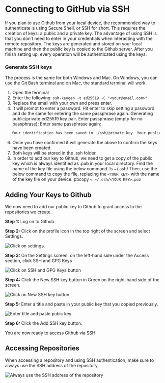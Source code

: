# Connecting to GitHub via SSH

If you plan to use Github from your local device, the recommended way to authenticate is using Secure Shell, or SSH for short. This requires the creation of keys: a public and a private key. The advantage of using SSH is that you don't need to enter in your credentials when interacting with the remote repository. The keys are generated and stored on your local machine and then the public key is copied to the Github server. After you finish setting up, every operation will be authenticated using the keys.


### Generate SSH keys

The process is the same for both Windows and Mac. On Windows, you can use the Git Bash terminal and on Mac, the standard terminal will work.

1. Open the terminal
2. Enter the following: `ssh-keygen -t ed25519 -C "<your@email.com>"`
3. Replace the email with your own and press enter.
4. It will prompt to enter a password. Hit enter to skip setting a password and do the same for entering the same passphrase again. Generating public/private ed25519 key pair. Enter passphrase (empty for no passphrase):  Enter same passphrase again:  

```bash
   Your identification has been saved in ./ssh/private_key. Your public key has been saved in ./ssh/public_key.pub. The key fingerprint is: SHA256:UDQI5N1FL3QSq7Gj1o12mkr9Me7qGMZAeE1s9BWIln4 your@email.com The key's randomart image is: +--[ED25519 256]--+ |   .o+o=+oOo.    | |   o +B+.= =     | |  . +++ + o .    | |   o  ..E+ .     | |    .  .S        | |     o + +       | |      B = =      | |     + + * o     | |      oo=o+      | +----[SHA256]-----+
```

6. Once you have confirmed it will generate the above to confirm the keys have been created.
7. Both keys will be stored in the .ssh folder.
8. In order to add our key to Github, we need to get a copy of the public key which is always identified as .pub in your local directory. Find the name of the key file using the below command. ls ~/.ssh/ Then, use the below command to copy the file, replacing the `<YOUR KEY>` with the name of the key file on your device. pbcopy `< ~/.ssh/<YOUR KEY>.pub`


## Adding Your Keys to Github

We now need to add our public key to Github to grant access to the repositories we create.

**Step 1:** Log on to Github

**Step 2:** Click on the profile icon in the top right of the screen and select Settings.


![Click on settings. ](./connecting-to-github-via-ssh.assets/qBM9wZ2zQJeTPcGds_CXzA_82389fbb7ed140b78c68ea0807d9aae1_settings.png)

**Step 3:** On the Settings screen, on the left-hand side under the Access section, click SSH and GPG Keys


![Click on SSH and GPG Keys button](./connecting-to-github-via-ssh.assets/sFSNDz83SdiUjQ8_N_nYzA_9f8816da2612456fba6ae46f3411d3e1_sshkeys.png)

**Step 4:** Click the New SSH key button in Green on the right-hand side of the screen.


![Click on New SSH key button](./connecting-to-github-via-ssh.assets/JhTQN1nUTuyU0DdZ1J7sxw_d3abb3bf73884015bed813fb4b197ee1_ssh_keys_create.png)

**Step 5:** Enter a title and paste in your public key that you copied previously.


![Enter title and paste pubic key](./connecting-to-github-via-ssh.assets/KkE9fIBURMSBPXyAVPTEuA_c1274f2e6111466fa3fa9a35ead551e1_ssh_add_new.png)

**Step 6:** Click the Add SSH key button.

You are now ready to access Github via SSH.


## Accessing Repositories

When accessing a repository and using SSH authentication, make sure to always use the SSH address of the repository.


![Always use the SSH address of the repository](./connecting-to-github-via-ssh.assets/rdWZsAPqTtKVmbAD6u7SbA_4f25b172a2ef410fbad513882e0ea9e1_clone_ssh.png)
